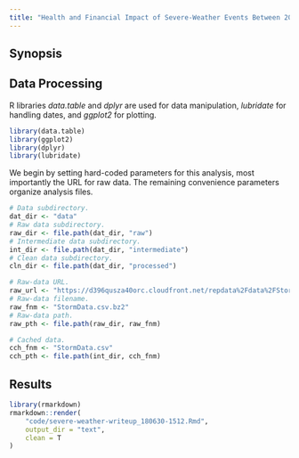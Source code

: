 ```yaml
---
title: "Health and Financial Impact of Severe-Weather Events Between 2005 and 2011"
---
```


## Synopsis

## Data Processing

R libraries _data.table_ and _dplyr_ are used for data manipulation, _lubridate_ for handling dates, and _ggplot2_ for plotting.

```r
library(data.table)
library(ggplot2)
library(dplyr)
library(lubridate)
```

We begin by setting hard-coded parameters for this analysis, most importantly the URL for raw data. The remaining convenience parameters organize analysis files.

```r
# Data subdirectory.
dat_dir <- "data"
# Raw data subdirectory.
raw_dir <- file.path(dat_dir, "raw")
# Intermediate data subdirectory.
int_dir <- file.path(dat_dir, "intermediate")
# Clean data subdirectory.
cln_dir <- file.path(dat_dir, "processed")

# Raw-data URL.
raw_url <- "https://d396qusza40orc.cloudfront.net/repdata%2Fdata%2FStormData.csv.bz2"
# Raw-data filename.
raw_fnm <- "StormData.csv.bz2"
# Raw-data path.
raw_pth <- file.path(raw_dir, raw_fnm)

# Cached data.
cch_fnm <- "StormData.csv"
cch_pth <- file.path(int_dir, cch_fnm)
```


## Results

```r
library(rmarkdown)
rmarkdown::render(
    "code/severe-weather-writeup_180630-1512.Rmd",
    output_dir = "text",
    clean = T
)
```
